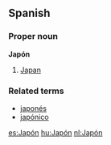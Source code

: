 ==Spanish==
===Proper noun===
'''Japón'''

# [[Japan]]

===Related terms===
*[[japonés]]
*[[japónico]]

[[es:Japón]]
[[hu:Japón]]
[[nl:Japón]]